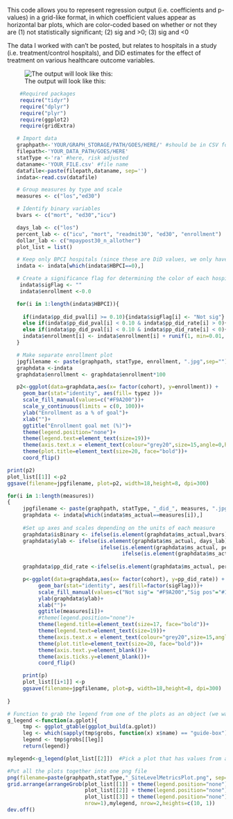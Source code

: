 This code allows you to represent regression output (i.e. coefficients and p-values) in a grid-like format, in which coefficient values appear as horizontal bar plots, which are color-coded based on whether or not they are (1) not statistically significant; (2) sig and >0; (3) sig and <0

The data I worked with can't be posted, but relates to hospitals in a study (i.e. treatment/control hospitals), and DiD estimates for the effect of treatment on various healthcare outcome variables.

![The output will look like this:](/Pictures/ra_SiteLevelMetricsPlot.png)

```r
    #Required packages
    require("tidyr")
    require("dplyr")
    require("plyr")
    require(ggplot2)
    require(gridExtra)

   # Import data
   graphpath<-'YOUR/GRAPH_STORAGE/PATH/GOES/HERE/' #should be in CSV format
   filepath<-'YOUR_DATA_PATH/GOES/HERE'
   statType <-'ra' #here, risk adjusted
   dataname<-'YOUR_FILE.csv' #file name
   datafile<-paste(filepath,dataname, sep='')
   indata<-read.csv(datafile)

   # Group measures by type and scale
   measures <- c("los","ed30")

   # Identify binary variables
   bvars <- c("mort", "ed30","icu")

   days_lab <- c("los")
   percent_lab <- c("icu", "mort", "readmit30", "ed30", "enrollment")
   dollar_lab <- c("mpaypost30_n_allother")
   plot_list = list()

   # Keep only BPCI hospitals (since these are DiD values, we only have one row per 2 rows of treatment/control; thus, paradoxically     # we keep the 0s)
   indata <- indata[which(indata$HBPCI==0),]

   # Create a significance flag for determining the color of each hospital's bar
    indata$sigFlag <- ""
    indata$enrollment <-0.0

   for(i in 1:length(indata$HBPCI)){
     
     if(indata$pp_did_pval[i] >= 0.10){indata$sigFlag[i] <- "Not sig"} #NOT statistically significant
     else if(indata$pp_did_pval[i] < 0.10 & indata$pp_did_rate[i] > 0){indata$sigFlag[i] <- "Sig pos"} #significant positive result
     else if(indata$pp_did_pval[i] < 0.10 & indata$pp_did_rate[i] < 0){indata$sigFlag[i] <- "Sig neg"}#significant negative result
     indata$enrollment[i] <- indata$enrollment[i] + runif(1, min=0.01, max=1)
   }

   # Make separate enrollment plot
   jpgfilename <- paste(graphpath, statType, enrollment, ".jpg",sep="")
   graphdata <-indata
   graphdata$enrollment <- graphdata$enrollment*100

   p2<-ggplot(data=graphdata,aes(x= factor(cohort), y=enrollment)) +
     geom_bar(stat="identity", aes(fill= typez ))+
     scale_fill_manual(values=c("#F9A200"))+
     scale_y_continuous(limits = c(0, 100))+
     ylab("Enrollment as a % of goal")+
     xlab("")+
     ggtitle("Enrollment goal met (%)")+
     theme(legend.position="none")+
     theme(legend.text=element_text(size=19))+
     theme(axis.text.x = element_text(colour="grey20",size=15,angle=0,hjust=.5,vjust=.5,face="bold"),axis.text.y = element_text(colour="grey20",size=15,angle=0,hjust=1,vjust=0,face="bold"), axis.title.x = element_text(colour="grey20",size=15,angle=0,hjust=.5,vjust=0,face="bold"), axis.title.y = element_text(colour="grey20",size=15,angle=90,hjust=.5,vjust=.5,face="bold"),axis.title  = element_text(size=15, face="bold"))+
     theme(plot.title=element_text(size=20, face="bold"))+
     coord_flip()

print(p2)
plot_list[[1]] <-p2
ggsave(filename=jpgfilename, plot=p2, width=18,height=8, dpi=300)

for(i in 1:length(measures)) 
{
     jpgfilename <- paste(graphpath, statType, "_did_", measures, ".jpg",sep="")
     graphdata <- indata[which(indata$ms_actual==measures[i]),]
     
     #Set up axes and scales depending on the units of each measure 
     graphdata$isBinary <- ifelse(is.element(graphdata$ms_actual,bvars),1,0)
     graphdata$ylab <- ifelse(is.element(graphdata$ms_actual, days_lab),"DiD Estimate (Days)",
                              ifelse(is.element(graphdata$ms_actual, percent_lab),"DiD Estimate (%)",
                                     ifelse(is.element(graphdata$ms_actual, dollar_lab), "DiD Estimate ($)", "NA"))) 
     
     graphdata$pp_did_rate <-ifelse(is.element(graphdata$ms_actual, percent_lab), graphdata$pp_did_rate*100, graphdata$pp_did_rate)

     p<-ggplot(data=graphdata,aes(x= factor(cohort), y=pp_did_rate)) +
          geom_bar(stat="identity", aes(fill=factor(sigFlag)))+
          scale_fill_manual(values=c("Not sig"= "#F9A200","Sig pos"="#1F3BA1","Sig neg"="#E4132B"), name="", guide = guide_legend(direction = "horizontal"))+
          ylab(graphdata$ylab)+
          xlab("")+
          ggtitle(measures[i])+
          #theme(legend.position="none")+
          theme(legend.title=element_text(size=17, face="bold"))+
          theme(legend.text=element_text(size=19))+
          theme(axis.text.x = element_text(colour="grey20",size=15,angle=0,hjust=.5,vjust=.5,face="bold"),axis.title.x = element_text(colour="grey20",size=15,angle=0,hjust=.5,vjust=0,face="bold"), axis.title.y = element_text(colour="grey20",size=15,angle=90,hjust=.5,vjust=.5,face="bold"),axis.title  = element_text(size=15, face="bold"))+
          theme(plot.title=element_text(size=20, face="bold"))+
          theme(axis.text.y=element_blank())+
          theme(axis.ticks.y=element_blank())+
          coord_flip()

     print(p)
     plot_list[[i+1]] <-p
     ggsave(filename=jpgfilename, plot=p, width=18,height=8, dpi=300)
     
}

# Function to grab the legend from one of the plots as an object (we want all the plots to share a common legend)
g_legend <-function(a.gplot){
     tmp <- ggplot_gtable(ggplot_build(a.gplot))
     leg <- which(sapply(tmp$grobs, function(x) x$name) == "guide-box")
     legend <- tmp$grobs[[leg]]
     return(legend)}

mylegend<-g_legend(plot_list[[2]])  #Pick a plot that has values from all 3 categories 

#Put all the plots together into one png file
png(filename=paste(graphpath,statType,"_SiteLevelMetricsPlot.png", sep=''), width=2000, height=1000)
grid.arrange(arrangeGrob(plot_list[[1]] + theme(legend.position="none"),
                         plot_list[[2]] + theme(legend.position="none"),
                         plot_list[[3]] + theme(legend.position="none"),
                         nrow=1),mylegend, nrow=2,heights=c(10, 1))
dev.off()
```
